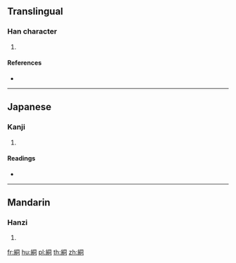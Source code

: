 {{character info/new}}
==Translingual==

===Han character===
{{Han char|rn=120|rad=糸|as=06|sn=12|four=27920|canj=VFBMR}}

# {{defn|Han|sort=糸06}}

====References====
* {{Han ref|kx=0923.070|dkj=27433|dj=1358.010|hdz=53393.010|uh=7D67|ud=32103|bh=DAF0|bd=56048}}

----

==Japanese==

===Kanji===
{{ja-kanji|grade=|rs=糸06}}

# {{defn|lang=ja|sort=糸06}}

====Readings====
* {{ja-readings|on=[[とう]] (tō), [[ず]] (zu)|kun=[[ぬの]] (nuno)|nanori=}}

----

==Mandarin==

===Hanzi===
{{cmn-hanzi|pin=[[juàn]] ([[juan4]]), [[tóng]] ([[tong2]])|wg=chüan<sup>4</sup>, t'ung<sup>2</sup>}}

# {{defn|lang=cmn|sort=糸06}}

[[fr:絧]]
[[hu:絧]]
[[pl:絧]]
[[th:絧]]
[[zh:絧]]